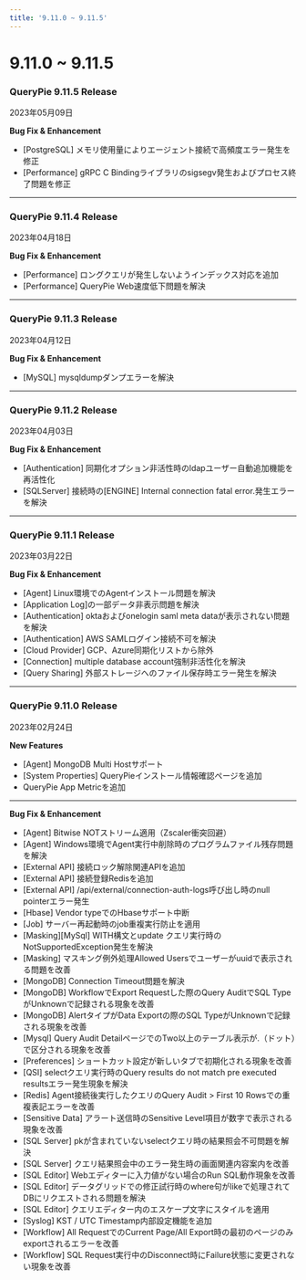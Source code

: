 ```yaml
---
title: '9.11.0 ~ 9.11.5'
---
```


# 9.11.0 ~ 9.11.5

### QueryPie 9.11.5 Release

2023年05月09日

**Bug Fix & Enhancement**

* [PostgreSQL] メモリ使用量によりエージェント接続で高頻度エラー発生を修正
* [Performance] gRPC C Bindingライブラリのsigsegv発生およびプロセス終了問題を修正


---

### QueryPie 9.11.4 Release

2023年04月18日

**Bug Fix & Enhancement**

* [Performance] ロングクエリが発生しないようインデックス対応を追加
* [Performance] QueryPie Web速度低下問題を解決


---

### QueryPie 9.11.3 Release

2023年04月12日

**Bug Fix & Enhancement**

* [MySQL] mysqldumpダンプエラーを解決


---

### QueryPie 9.11.2 Release

2023年04月03日

**Bug Fix & Enhancement**

* [Authentication] 同期化オプション非活性時のldapユーザー自動追加機能を再活性化
* [SQLServer] 接続時の[ENGINE] Internal connection fatal error.発生エラーを解決


---

### QueryPie 9.11.1 Release

2023年03月22日

**Bug Fix & Enhancement**

* [Agent] Linux環境でのAgentインストール問題を解決
* [Application Log]の一部データ非表示問題を解決
* [Authentication] oktaおよびonelogin saml meta dataが表示されない問題を解決
* [Authentication] AWS SAMLログイン接続不可を解決
* [Cloud Provider] GCP、Azure同期化リストから除外
* [Connection] multiple database account強制非活性化を解決
* [Query Sharing] 外部ストレージへのファイル保存時エラー発生を解決
---

### QueryPie 9.11.0 Release

2023年02月24日

**New Features**

* [Agent] MongoDB Multi Hostサポート
* [System Properties] QueryPieインストール情報確認ページを追加
* QueryPie App Metricを追加

****

**Bug Fix & Enhancement**

* [Agent] Bitwise NOTストリーム適用（Zscaler衝突回避）
* [Agent] Windows環境でAgent実行中削除時のプログラムファイル残存問題を解決
* [External API] 接続ロック解除関連APIを追加
* [External API] 接続登録Redisを追加
* [External API] /api/external/connection-auth-logs呼び出し時のnull pointerエラー発生
* [Hbase] Vendor typeでのHbaseサポート中断
* [Job] サーバー再起動時のjob重複実行防止を適用
* [Masking][MySql] WITH構文とupdate クエリ実行時のNotSupportedException発生を解決
* [Masking] マスキング例外処理Allowed Usersでユーザーがuuidで表示される問題を改善
* [MongoDB] Connection Timeout問題を解決
* [MongoDB] WorkflowでExport Requestした際のQuery AuditでSQL TypeがUnknownで記録される現象を改善
* [MongoDB] AlertタイプがData Exportの際のSQL TypeがUnknownで記録される現象を改善
* [Mysql] Query Audit DetailページでのTwo以上のテーブル表示が.（ドット）で区分される現象を改善
* [Preferences] ショートカット設定が新しいタブで初期化される現象を改善
* [QSI] selectクエリ実行時のQuery results do not match pre executed resultsエラー発生現象を解決
* [Redis] Agent接続後実行したクエリのQuery Audit &gt; First 10 Rowsでの重複表記エラーを改善
* [Sensitive Data] アラート送信時のSensitive Level項目が数字で表示される現象を改善
* [SQL Server] pkが含まれていないselectクエリ時の結果照会不可問題を解決
* [SQL Server] クエリ結果照会中のエラー発生時の画面関連内容案内を改善
* [SQL Editor] Webエディターに入力値がない場合のRun SQL動作現象を改善
* [SQL Editor] データグリッドでの修正試行時のwhere句がlikeで処理されてDBにリクエストされる問題を解決
* [SQL Editor] クエリエディター内のエスケープ文字にスタイルを適用
* [Syslog] KST / UTC Timestamp内部設定機能を追加
* [Workflow] All RequestでのCurrent Page/All Export時の最初のページのみexportされるエラーを改善
* [Workflow] SQL Request実行中のDisconnect時にFailure状態に変更されない現象を改善
